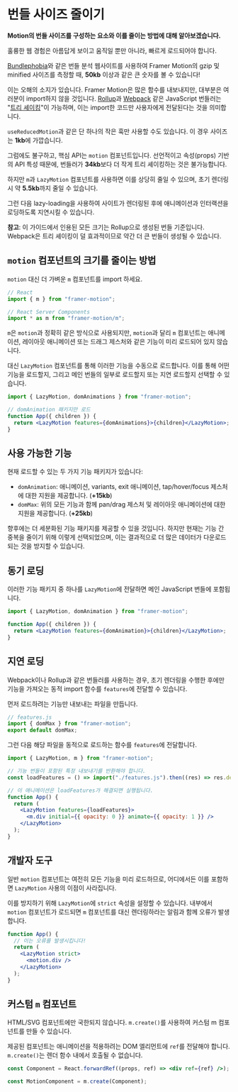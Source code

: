 
# 번들 사이즈 줄이기

**Motion의 번들 사이즈를 구성하는 요소와 이를 줄이는 방법에 대해 알아보겠습니다.**

훌륭한 웹 경험은 아름답게 보이고 움직일 뿐만 아니라, 빠르게 로드되어야 합니다.

[Bundlephobia](https://bundlephobia.com/package/framer-motion@7.2.0)와 같은 번들 분석 웹사이트를 사용하여 Framer Motion의 gzip 및 minified 사이즈를 측정할 때, **50kb** 이상과 같은 큰 숫자를 볼 수 있습니다!

이는 오해의 소지가 있습니다. Framer Motion은 많은 함수를 내보내지만, 대부분은 여러분이 import하지 않을 것입니다. [Rollup](https://rollupjs.org/)과 [Webpack](https://webpack.js.org/) 같은 JavaScript 번들러는 "[트리 셰이킹](https://developer.mozilla.org/ko/docs/Glossary/Tree_shaking)"이 가능하며, 이는 import한 코드만 사용자에게 전달된다는 것을 의미합니다.

`useReducedMotion`과 같은 단 하나의 작은 훅만 사용할 수도 있습니다. 이 경우 사이즈는 **1kb**에 가깝습니다.

그럼에도 불구하고, 핵심 API는 `motion` 컴포넌트입니다. 선언적이고 속성(props) 기반의 API 특성 때문에, 번들러가 **34kb**보다 더 작게 트리 셰이킹하는 것은 불가능합니다.

하지만 `m`과 `LazyMotion` 컴포넌트를 사용하면 이를 상당히 줄일 수 있으며, 초기 렌더링 시 약 **5.5kb**까지 줄일 수 있습니다.

그런 다음 lazy-loading을 사용하여 사이트가 렌더링된 후에 애니메이션과 인터랙션을 로딩하도록 지연시킬 수 있습니다.

**참고**: 이 가이드에서 인용된 모든 크기는 Rollup으로 생성된 번들 기준입니다. Webpack은 트리 셰이킹이 덜 효과적이므로 약간 더 큰 번들이 생성될 수 있습니다.

## `motion` 컴포넌트의 크기를 줄이는 방법

`motion` 대신 더 가벼운 `m` 컴포넌트를 import 하세요.

```jsx
// React
import { m } from "framer-motion";

// React Server Components
import * as m from "framer-motion/m";
```

`m`은 `motion`과 정확히 같은 방식으로 사용되지만, `motion`과 달리 `m` 컴포넌트는 애니메이션, 레이아웃 애니메이션 또는 드래그 제스처와 같은 기능이 미리 로드되어 있지 않습니다.

대신 `LazyMotion` 컴포넌트를 통해 이러한 기능을 수동으로 로드합니다. 이를 통해 어떤 기능을 로드할지, 그리고 메인 번들의 일부로 로드할지 또는 지연 로드할지 선택할 수 있습니다.

```jsx
import { LazyMotion, domAnimations } from "framer-motion";

// domAnimation 패키지만 로드
function App({ children }) {
  return <LazyMotion features={domAnimations}>{children}</LazyMotion>;
}
```

## 사용 가능한 기능

현재 로드할 수 있는 두 가지 기능 패키지가 있습니다:

- `domAnimation`: 애니메이션, variants, exit 애니메이션, tap/hover/focus 제스처에 대한 지원을 제공합니다. (**+15kb**)
- `domMax`: 위의 모든 기능과 함께 pan/drag 제스처 및 레이아웃 애니메이션에 대한 지원을 제공합니다. (**+25kb**)

향후에는 더 세분화된 기능 패키지를 제공할 수 있을 것입니다. 하지만 현재는 기능 간 중복을 줄이기 위해 이렇게 선택되었으며, 이는 결과적으로 더 많은 데이터가 다운로드되는 것을 방지할 수 있습니다.

## 동기 로딩

이러한 기능 패키지 중 하나를 `LazyMotion`에 전달하면 메인 JavaScript 번들에 포함됩니다.

```jsx
import { LazyMotion, domAnimation } from "framer-motion";

function App({ children }) {
  return <LazyMotion features={domAnimation}>{children}</LazyMotion>;
}
```

## 지연 로딩

Webpack이나 Rollup과 같은 번들러를 사용하는 경우, 초기 렌더링을 수행한 후에만 기능을 가져오는 동적 import 함수를 `features`에 전달할 수 있습니다.

먼저 로드하려는 기능만 내보내는 파일을 만듭니다.

```jsx
// features.js
import { domMax } from "framer-motion";
export default domMax;
```

그런 다음 해당 파일을 동적으로 로드하는 함수를 `features`에 전달합니다.

```jsx
import { LazyMotion, m } from "framer-motion";

// 기능 번들이 포함된 특정 내보내기를 반환해야 합니다.
const loadFeatures = () => import("./features.js").then((res) => res.default);

// 이 애니메이션은 loadFeatures가 해결되면 실행됩니다.
function App() {
  return (
    <LazyMotion features={loadFeatures}>
      <m.div initial={{ opacity: 0 }} animate={{ opacity: 1 }} />
    </LazyMotion>
  );
}
```

## 개발자 도구

일반 `motion` 컴포넌트는 여전히 모든 기능을 미리 로드하므로, 어디에서든 이를 포함하면 `LazyMotion` 사용의 이점이 사라집니다.

이를 방지하기 위해 `LazyMotion`에 `strict` 속성을 설정할 수 있습니다. 내부에서 `motion` 컴포넌트가 로드되면 `m` 컴포넌트를 대신 렌더링하라는 알림과 함께 오류가 발생합니다.

```jsx
function App() {
  // 이는 오류를 발생시킵니다!
  return (
    <LazyMotion strict>
      <motion.div />
    </LazyMotion>
  );
}
```

## 커스텀 `m` 컴포넌트

HTML/SVG 컴포넌트에만 국한되지 않습니다. `m.create()`를 사용하여 커스텀 m 컴포넌트를 만들 수 있습니다.

제공된 컴포넌트는 애니메이션을 적용하려는 DOM 엘리먼트에 `ref`를 전달해야 합니다. `m.create()`는 렌더 함수 내에서 호출될 수 없습니다.

```jsx
const Component = React.forwardRef((props, ref) => <div ref={ref} />);

const MotionComponent = m.create(Component);
```
